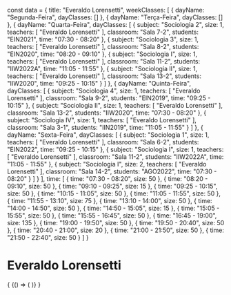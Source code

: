 const data = {
  title: "Everaldo Lorensetti",
  weekClasses: [
    {
      dayName: "Segunda-Feira",
      dayClasses: []
    },
    {
      dayName: "Terça-Feira",
      dayClasses: []
    },
    {
      dayName: "Quarta-Feira",
      dayClasses: [
        {
          subject: "Sociologia 2",
          size: 1,
          teachers: [
            "Everaldo Lorensetti"
          ],
          classroom: "Sala 7-2",
          students: "EIN2021",
          time: "07:30 - 08:20"
        },
        {
          subject: "Sociologia 3",
          size: 1,
          teachers: [
            "Everaldo Lorensetti"
          ],
          classroom: "Sala 8-2",
          students: "EIN2020",
          time: "08:20 - 09:10"
        },
        {
          subject: "Sociologia I",
          size: 1,
          teachers: [
            "Everaldo Lorensetti"
          ],
          classroom: "Sala 11-2",
          students: "IIW2022A",
          time: "11:05 - 11:55"
        },
        {
          subject: "Sociologia II",
          size: 1,
          teachers: [
            "Everaldo Lorensetti"
          ],
          classroom: "Sala 13-2",
          students: "IIW2020",
          time: "09:25 - 10:15"
        }
      ]
    },
    {
      dayName: "Quinta-Feira",
      dayClasses: [
        {
          subject: "Sociologia 4",
          size: 1,
          teachers: [
            "Everaldo Lorensetti"
          ],
          classroom: "Sala 9-2",
          students: "EIN2019",
          time: "09:25 - 10:15"
        },
        {
          subject: "Sociologia II",
          size: 1,
          teachers: [
            "Everaldo Lorensetti"
          ],
          classroom: "Sala 13-2",
          students: "IIW2020",
          time: "07:30 - 08:20"
        },
        {
          subject: "Sociologia IV",
          size: 1,
          teachers: [
            "Everaldo Lorensetti"
          ],
          classroom: "Sala 3-1",
          students: "IIN2019",
          time: "11:05 - 11:55"
        }
      ]
    },
    {
      dayName: "Sexta-Feira",
      dayClasses: [
        {
          subject: "Sociologia 1",
          size: 1,
          teachers: [
            "Everaldo Lorensetti"
          ],
          classroom: "Sala 6-2",
          students: "EIN2022",
          time: "09:25 - 10:15"
        },
        {
          subject: "Sociologia I",
          size: 1,
          teachers: [
            "Everaldo Lorensetti"
          ],
          classroom: "Sala 11-2",
          students: "IIW2022A",
          time: "11:05 - 11:55"
        },
        {
          subject: "Sociologia I",
          size: 2,
          teachers: [
            "Everaldo Lorensetti"
          ],
          classroom: "Sala 14-2",
          students: "AGO2022",
          time: "07:30 - 08:20"
        }
      ]
    }
  ],
  time: [
    {
      time: "07:30 - 08:20",
      size: 50
    },
    {
      time: "08:20 - 09:10",
      size: 50
    },
    {
      time: "09:10 - 09:25",
      size: 15
    },
    {
      time: "09:25 - 10:15",
      size: 50
    },
    {
      time: "10:15 - 11:05",
      size: 50
    },
    {
      time: "11:05 - 11:55",
      size: 50
    },
    {
      time: "11:55 - 13:10",
      size: 75
    },
    {
      time: "13:10 - 14:00",
      size: 50
    },
    {
      time: "14:00 - 14:50",
      size: 50
    },
    {
      time: "14:50 - 15:05",
      size: 15
    },
    {
      time: "15:05 - 15:55",
      size: 50
    },
    {
      time: "15:55 - 16:45",
      size: 50
    },
    {
      time: "16:45 - 19:00",
      size: 135
    },
    {
      time: "19:00 - 19:50",
      size: 50
    },
    {
      time: "19:50 - 20:40",
      size: 50
    },
    {
      time: "20:40 - 21:00",
      size: 20
    },
    {
      time: "21:00 - 21:50",
      size: 50
    },
    {
      time: "21:50 - 22:40",
      size: 50
    }
  ]
}

# Everaldo Lorensetti

<div>
  {
    <BrowserOnly>
      {() => (
        <Grid
          title={data.title}
          weekClasses={data.weekClasses}
          time={data.time}
        />
      )}
    </BrowserOnly>
  }
</div>

